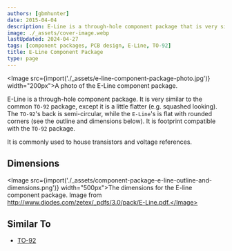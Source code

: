 ```yaml
---
authors: [gbmhunter]
date: 2015-04-04
description: E-Line is a through-hole component package that is very similar to the TO-92 package, except it has more of a flat face on one side.
image: ./_assets/cover-image.webp
lastUpdated: 2024-04-27
tags: [component packages, PCB design, E-Line, TO-92]
title: E-Line Component Package
type: page
---
```


<Image src={import('./_assets/e-line-component-package-photo.jpg')} width="200px">A photo of the E-Line component package.</Image>

E-Line is a through-hole component package. It is very similar to the common `TO-92` package, except it is a little flatter (e.g. squashed looking). The `TO-92`'s back is semi-circular, while the `E-Line`'s is flat with rounded corners (see the outline and dimensions below). It is footprint compatible with the `TO-92` package.

It is commonly used to house transistors and voltage references. 

## Dimensions

<Image src={import('./_assets/component-package-e-line-outline-and-dimensions.png')} width="500px">The dimensions for the E-line component package. Image from http://www.diodes.com/zetex/_pdfs/3.0/pack/E-Line.pdf.</Image>

## Similar To

* [TO-92](/pcb-design/component-packages/to-92-component-package/)
